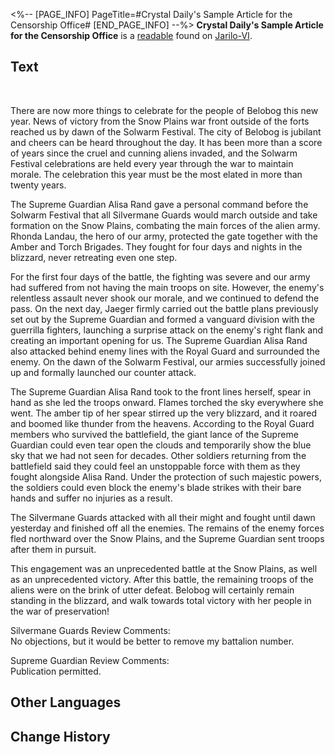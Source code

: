 <%-- [PAGE_INFO]
PageTitle=#Crystal Daily's Sample Article for the Censorship Office#
[END_PAGE_INFO] --%>
{{Readable Infobox
|id           = 124
|partIds      = 190268
|title        = 
|image        = Item Jarilo-VI Readable.png
|world        = Jarilo-VI
|parts        = 1
|author       = <!--to be added-->
|description  = A sample article delivered to the higher ranks of the Silvermane Guards for review in the early days of Eternal Freeze. It contains a description of the heroism of the first Supreme Guardian, Alisa Rand, fighting battles with her flaming lance.
|part1        = Crystal Daily's Sample Article for the Censorship Office
|source1      = {{cx|Source missing}}
|characters   = 
|factions     = 
}}
'''Crystal Daily's Sample Article for the Censorship Office''' is a [[readable]] found on [[Jarilo-VI]].
<!--
==Location==
{{Map Embed|<map name>|<marker id>}}
-->
==Text==
<div align="center">{{Size|32|Good News at Sunrise for the Solwarm Festival}}<br />
{{Size|32|A Decisive Victory at the Snow Plains War Front}}</div>

There are now more things to celebrate for the people of Belobog this new year. News of victory from the Snow Plains war front outside of the forts reached us by dawn of the Solwarm Festival. The city of Belobog is jubilant and cheers can be heard throughout the day. It has been more than a score of years since the cruel and cunning aliens invaded, and the Solwarm Festival celebrations are held every year through the war to maintain morale. The celebration this year must be the most elated in more than twenty years.

The Supreme Guardian Alisa Rand gave a personal command before the Solwarm Festival that all Silvermane Guards would march outside and take formation on the Snow Plains, combating the main forces of the alien army. Rhonda Landau, the hero of our army, protected the gate together with the Amber and Torch Brigades. They fought for four days and nights in the blizzard, never retreating even one step.

For the first four days of the battle, the fighting was severe and our army had suffered from not having the main troops on site. However, the enemy's relentless assault never shook our morale, and we continued to defend the pass. On the next day, Jaeger firmly carried out the battle plans previously set out by the Supreme Guardian and formed a vanguard division with the guerrilla fighters, launching a surprise attack on the enemy's right flank and creating an important opening for us. The Supreme Guardian Alisa Rand also attacked behind enemy lines with the Royal Guard and surrounded the enemy. On the dawn of the Solwarm Festival, our armies successfully joined up and formally launched our counter attack.

The Supreme Guardian Alisa Rand took to the front lines herself, spear in hand as she led the troops onward. Flames torched the sky everywhere she went. The amber tip of her spear stirred up the very blizzard, and it roared and boomed like thunder from the heavens. According to the Royal Guard members who survived the battlefield, the giant lance of the Supreme Guardian could even tear open the clouds and temporarily show the blue sky that we had not seen for decades. Other soldiers returning from the battlefield said they could feel an unstoppable force with them as they fought alongside Alisa Rand. Under the protection of such majestic powers, the soldiers could even block the enemy's blade strikes with their bare hands and suffer no injuries as a result.

The Silvermane Guards attacked with all their might and fought until dawn yesterday and finished off all the enemies. The remains of the enemy forces fled northward over the Snow Plains, and the Supreme Guardian sent troops after them in pursuit.

This engagement was an unprecedented battle at the Snow Plains, as well as an unprecedented victory. After this battle, the remaining troops of the aliens were on the brink of utter defeat. Belobog will certainly remain standing in the blizzard, and walk towards total victory with her people in the war of preservation!

Silvermane Guards Review Comments:<br />
No objections, but it would be better to remove my battalion number.

Supreme Guardian Review Comments:<br />
Publication permitted.

<!--
==Trivia==
* 
-->
==Other Languages==
{{Other Languages
|en   = Crystal Daily's Sample Article for the Censorship Office
|zhs  = 水晶日报的送审样稿
|zht  = 水晶日報的送審樣稿
|ja   = 水晶日報の見本紙
|ko   = 수정일보의 심사용 원고 샘플
|es   = Artículo de muestra de «El Cristal de la Actualidad» para revisión por parte de la oficina censora
|fr   = Modèle d'article du ''Quotidien du cristal'' destiné au bureau de censure
|ru   = Образец статьи «Кристальные ведомости» для отдела цензуры
|th   = ตัวอย่างต้นฉบับของ Crystal Daily ที่ส่งให้เจ้าหน้าที่ตรวจสอบ
|vi   = Bản Thảo Xét Duyệt Của Nhật Báo Pha Lê
|de   = Musterartikel aus dem Kristallkurier für die Zensurbehörde
|id   = Contoh Artikel Harian Kristal untuk Kantor Sensor Penyensoran
|pt   = Exemplo de Artigo do "Cristal Diário" para o Departamento de Censura
}}

==Change History==
{{Change History|1.0}}